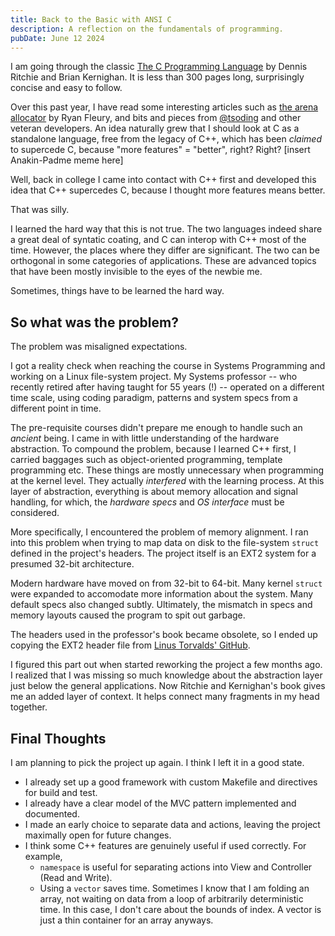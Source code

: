 ```yaml
---
title: Back to the Basic with ANSI C
description: A reflection on the fundamentals of programming.
pubDate: June 12 2024
---
```


I am going through the classic [The C Programming Language](https://www.amazon.com/Programming-Language-2nd-Brian-Kernighan/dp/0131103628/) by Dennis Ritchie and Brian Kernighan. It is less than 300 pages long, surprisingly concise and easy to follow.

Over this past year, I have read some interesting articles such as [the arena allocator](https://www.rfleury.com/p/untangling-lifetimes-the-arena-allocator) by Ryan Fleury, and bits and pieces from [@tsoding](https://twitter.com/tsoding) and other veteran developers. An idea naturally grew that I should look at C as a standalone language, free from the legacy of C++, which has been *claimed* to supercede C, because "more features" $=$ "better", right? Right? [insert Anakin-Padme meme here]

Well, back in college I came into contact with C++ first and developed this idea that C++ supercedes C, because I thought more features means better.

That was silly.

I learned the hard way that this is not true. The two languages indeed share a great deal of syntatic coating, and C can interop with C++ most of the time. However, the places where they differ are significant. The two can be orthogonal in some categories of applications. These are advanced topics that have been mostly invisible to the eyes of the newbie me.

Sometimes, things have to be learned the hard way.

## So what was the problem?

The problem was misaligned expectations.

I got a reality check when reaching the course in Systems Programming and working on a Linux file-system project. My Systems professor -- who recently retired after having taught for 55 years (!) -- operated on a different time scale, using coding paradigm, patterns and system specs from a different point in time.

The pre-requisite courses didn't prepare me enough to handle such an *ancient* being. I came in with little understanding of the hardware abstraction. To compound the problem, because I learned C++ first, I carried baggages such as object-oriented programming, template programming etc. These things are mostly unnecessary when programming at the kernel level. They actually *interfered* with the learning process. At this layer of abstraction, everything is about memory allocation and signal handling, for which, the *hardware specs* and *OS interface* must be considered.

More specifically, I encountered the problem of memory alignment. I ran into this problem when trying to map data on disk to the file-system `struct` defined in the project's headers. The project itself is an EXT2 system for a presumed 32-bit architecture.

Modern hardware have moved on from 32-bit to 64-bit. Many kernel `struct` were expanded to accomodate more information about the system. Many default specs also changed subtly. Ultimately, the mismatch in specs and memory layouts caused the program to spit out garbage.

The headers used in the professor's book became obsolete, so I ended up copying the EXT2 header file from [Linus Torvalds' GitHub](https://github.com/torvalds/linux/blob/master/fs/ext2/ext2.h).

I figured this part out when started reworking the project a few months ago. I realized that I was missing so much knowledge about the abstraction layer just below the general applications. Now Ritchie and Kernighan's book gives me an added layer of context. It helps connect many fragments in my head together.

## Final Thoughts

I am planning to pick the project up again. I think I left it in a good state.

- I already set up a good framework with custom Makefile and directives for build and test.
- I already have a clear model of the MVC pattern implemented and documented.
- I made an early choice to separate data and actions, leaving the project maximally open for future changes.
- I think some C++ features are genuinely useful if used correctly. For example,
	- `namespace` is useful for separating actions into View and Controller (Read and Write).
	- Using a `vector` saves time. Sometimes I know that I am folding an array, not waiting on data from a loop of arbitrarily deterministic time. In this case, I don't care about the bounds of index. A vector is just a thin container for an array anyways.
